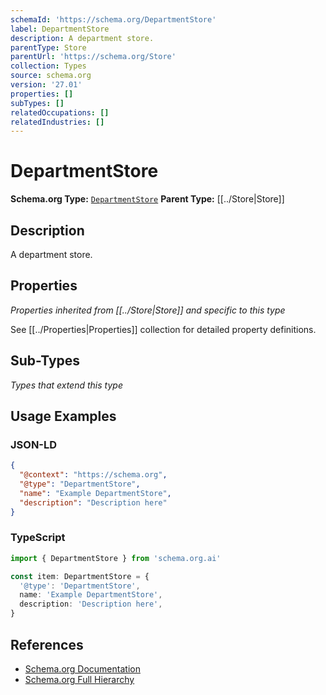 ```yaml
---
schemaId: 'https://schema.org/DepartmentStore'
label: DepartmentStore
description: A department store.
parentType: Store
parentUrl: 'https://schema.org/Store'
collection: Types
source: schema.org
version: '27.01'
properties: []
subTypes: []
relatedOccupations: []
relatedIndustries: []
---
```

# DepartmentStore

**Schema.org Type:** [`DepartmentStore`](https://schema.org/DepartmentStore)
**Parent Type:** [[../Store|Store]]

## Description

A department store.

## Properties

*Properties inherited from [[../Store|Store]] and specific to this type*

See [[../Properties|Properties]] collection for detailed property definitions.

## Sub-Types

*Types that extend this type*

## Usage Examples

### JSON-LD

```json
{
  "@context": "https://schema.org",
  "@type": "DepartmentStore",
  "name": "Example DepartmentStore",
  "description": "Description here"
}
```

### TypeScript

```typescript
import { DepartmentStore } from 'schema.org.ai'

const item: DepartmentStore = {
  '@type': 'DepartmentStore',
  name: 'Example DepartmentStore',
  description: 'Description here',
}
```

## References

- [Schema.org Documentation](https://schema.org/DepartmentStore)
- [Schema.org Full Hierarchy](https://schema.org/docs/full.html)
